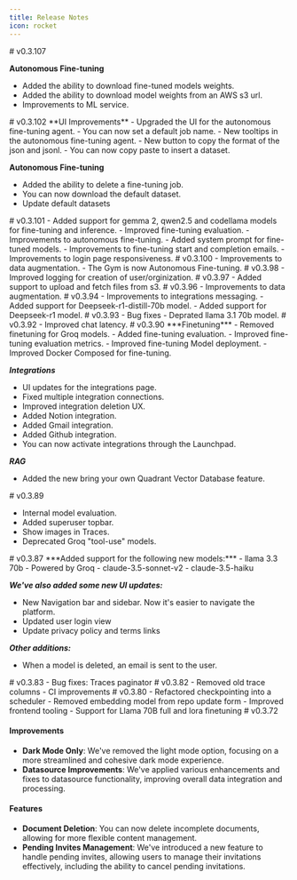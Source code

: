 ```yaml
---
title: Release Notes
icon: rocket
---
```




<Update label="March 7, 2025" description="v0.3.107">
# v0.3.107

**Autonomous Fine-tuning**
- Added the ability to download fine-tuned models weights.
- Added the ability to download model weights from an AWS s3 url.
- Improvements to ML service.
</Update>



<Update label="February 26, 2025" description="v0.3.102">
# v0.3.102
**UI Improvements**
- Upgraded the UI for the autonomous fine-tuning agent.
- You can now set a default job name.
- New tooltips in the autonomous fine-tuning agent.
- New button to copy the format of the json and jsonl.
- You can now copy paste to insert a dataset.

**Autonomous Fine-tuning**
- Added the ability to delete a fine-tuning job.
- You can now download the default dataset.
- Update default datasets

</Update>

<Update label="February 25, 2025" description="v0.3.101">
# v0.3.101
- Added support for gemma 2, qwen2.5 and codellama models for fine-tuning and inference.
- Improved fine-tuning evaluation.
- Improvements to autonomous fine-tuning.
- Added system prompt for fine-tuned models.
- Improvements to fine-tuning start and completion emails.
- Improvements to login page responsiveness.
</Update>

<Update label="February 4, 2025" description="v0.3.100">
# v0.3.100
- Improvements to data augmentation.
- The Gym is now Autonomous Fine-tuning.
</Update>


<Update label="February 3, 2025" description="v0.3.99">
# v0.3.98
- Improved logging for creation of user/orginization.
</Update>

<Update label="January 31, 2025" description="v0.3.97">
# v0.3.97
- Added support to upload and fetch files from s3.
</Update>

<Update label="January 30, 2025" description="v0.3.96">
# v0.3.96
- Improvements to data augmentation.
</Update>


<Update label="January 29, 2025" description="v0.3.94">
# v0.3.94
- Improvements to integrations messaging.
- Added support for Deepseek-r1-distill-70b model.
- Added support for Deepseek-r1 model.
</Update>

<Update label="January 21, 2025" description="v0.3.93">
# v0.3.93
- Bug fixes
- Deprated llama 3.1 70b model.
</Update>
<Update label="January 20, 2025" description="v0.3.92">
# v0.3.92
- Improved chat latency.
</Update>



<Update label="January 15, 2025" description="v0.3.90">
# v0.3.90
***Finetuning***
- Removed finetuning for Groq models.
- Added fine-tuning evaluation.
- Improved fine-tuning evaluation metrics.
- Improved fine-tuning Model deployment.
- Improved Docker Composed for fine-tuning.

***Integrations***
- UI updates for the integrations page.
- Fixed multiple integration connections.
- Improved integration deletion UX.
- Added Notion integration.
- Added Gmail integration.
- Added Github integration.
- You can now activate integrations through the Launchpad.

***RAG***
- Added the new bring your own Quadrant Vector Database feature.
</Update>

<Update label="December 19, 2024" description="v0.3.89">
# v0.3.89

- Internal model evaluation.
- Added superuser topbar.
- Show images in Traces.
- Deprecated Groq "tool-use" models.
</Update>

<Update label="December 19, 2024" description="v0.3.87">
# v0.3.87
***Added support for the following new models:***
- llama 3.3 70b - Powered by Groq
- claude-3.5-sonnet-v2
- claude-3.5-haiku

***We've also added some new UI updates:***
- New Navigation bar and sidebar. Now it's easier to navigate the platform.
- Updated user login view
- Update privacy policy and terms links

***Other additions:***
- When a model is deleted, an email is sent to the user.

</Update>
<Update label="November 26, 2024" description="v0.3.83">
# v0.3.83
- Bug fixes: Traces paginator
</Update>
<Update label="November 26, 2024" description="v0.3.82">
# v0.3.82
- Removed old trace columns
- CI improvements
</Update>
<Update label="November 26, 2024" description="v0.3.80">
# v0.3.80
- Refactored checkpointing into a scheduler
- Removed embedding model from repo update form
- Improved frontend tooling
- Support for Llama 70B full and lora finetuning

</Update>
<Update label="October 22, 2024" description="v0.3.72">
# v0.3.72

#### Improvements
- **Dark Mode Only**: We've removed the light mode option, focusing on a more streamlined and cohesive dark mode experience.
- **Datasource Improvements**: We've applied various enhancements and fixes to datasource functionality, improving overall data integration and processing.

#### Features
- **Document Deletion**: You can now delete incomplete documents, allowing for more flexible content management.
- **Pending Invites Management**: We've introduced a new feature to handle pending invites, allowing users to manage their invitations effectively, including the ability to cancel pending invitations.
</Update>
